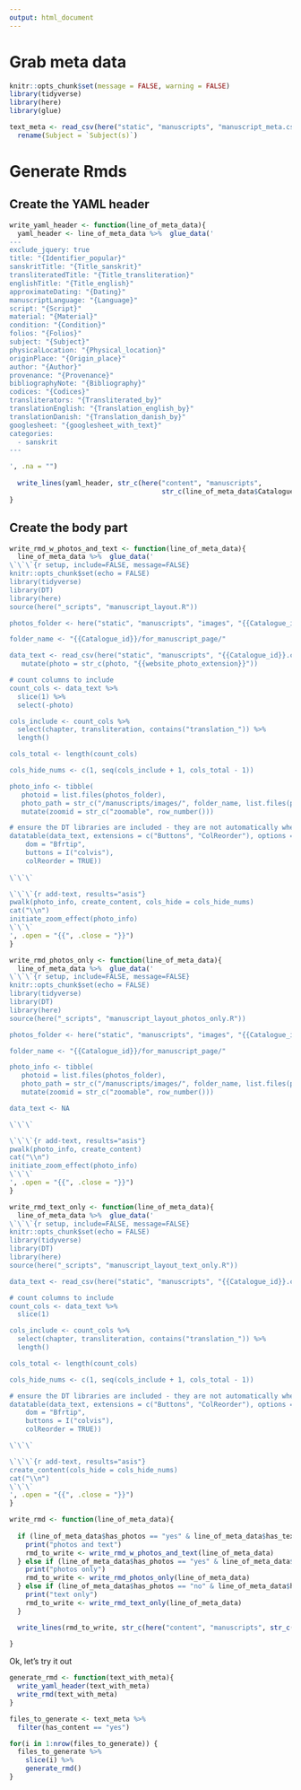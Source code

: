 ```yaml
---
output: html_document
---
```


# Grab meta data
```r
knitr::opts_chunk$set(message = FALSE, warning = FALSE)
library(tidyverse)
library(here)
library(glue)

text_meta <- read_csv(here("static", "manuscripts", "manuscript_meta.csv")) %>% 
  rename(Subject = `Subject(s)`)
```

# Generate Rmds
## Create the YAML header
```r
write_yaml_header <- function(line_of_meta_data){
  yaml_header <- line_of_meta_data %>%  glue_data('
---
exclude_jquery: true
title: "{Identifier_popular}"
sanskritTitle: "{Title_sanskrit}"
transliteratedTitle: "{Title_transliteration}"
englishTitle: "{Title_english}"
approximateDating: "{Dating}"
manuscriptLanguage: "{Language}"
script: "{Script}"
material: "{Material}"
condition: "{Condition}"
folios: "{Folios}"
subject: "{Subject}"
physicalLocation: "{Physical_location}"
originPlace: "{Origin_place}"
author: "{Author}"
provenance: "{Provenance}"
bibliographyNote: "{Bibliography}"
codices: "{Codices}"
transliterators: "{Transliterated_by}"
translationEnglish: "{Translation_english_by}"
translationDanish: "{Translation_danish_by}"
googlesheet: "{googlesheet_with_text}"
categories:
  - sanskrit
---

', .na = "")
  
  write_lines(yaml_header, str_c(here("content", "manuscripts",
                                      str_c(line_of_meta_data$Catalogue_id, ".Rmd"))))  
}

```

## Create the body part
```r
write_rmd_w_photos_and_text <- function(line_of_meta_data){
  line_of_meta_data %>%  glue_data('
\`\`\`{r setup, include=FALSE, message=FALSE}
knitr::opts_chunk$set(echo = FALSE)
library(tidyverse)
library(DT)
library(here)
source(here("_scripts", "manuscript_layout.R"))

photos_folder <- here("static", "manuscripts", "images", "{{Catalogue_id}}", "for_manuscript_page")

folder_name <- "{{Catalogue_id}}/for_manuscript_page/"

data_text <- read_csv(here("static", "manuscripts", "{{Catalogue_id}}.csv")) %>% 
   mutate(photo = str_c(photo, "{{website_photo_extension}}"))

# count columns to include
count_cols <- data_text %>% 
  slice(1) %>% 
  select(-photo)

cols_include <- count_cols %>% 
  select(chapter, transliteration, contains("translation_")) %>% 
  length()

cols_total <- length(count_cols)

cols_hide_nums <- c(1, seq(cols_include + 1, cols_total - 1))

photo_info <- tibble(
   photoid = list.files(photos_folder),
   photo_path = str_c("/manuscripts/images/", folder_name, list.files(photos_folder))) %>%
   mutate(zoomid = str_c("zoomable", row_number()))

# ensure the DT libraries are included - they are not automatically when looping through datatables
datatable(data_text, extensions = c("Buttons", "ColReorder"), options = list(
    dom = "Bfrtip",
    buttons = I("colvis"),
    colReorder = TRUE))
    
\`\`\`

\`\`\`{r add-text, results="asis"}
pwalk(photo_info, create_content, cols_hide = cols_hide_nums)
cat("\\n")
initiate_zoom_effect(photo_info)
\`\`\`
', .open = "{{", .close = "}}")
}

write_rmd_photos_only <- function(line_of_meta_data){
  line_of_meta_data %>%  glue_data('
\`\`\`{r setup, include=FALSE, message=FALSE}
knitr::opts_chunk$set(echo = FALSE)
library(tidyverse)
library(DT)
library(here)
source(here("_scripts", "manuscript_layout_photos_only.R"))

photos_folder <- here("static", "manuscripts", "images", "{{Catalogue_id}}", "for_manuscript_page")

folder_name <- "{{Catalogue_id}}/for_manuscript_page/"

photo_info <- tibble(
   photoid = list.files(photos_folder),
   photo_path = str_c("/manuscripts/images/", folder_name, list.files(photos_folder))) %>% 
   mutate(zoomid = str_c("zoomable", row_number()))

data_text <- NA

\`\`\`

\`\`\`{r add-text, results="asis"}
pwalk(photo_info, create_content)
cat("\\n")
initiate_zoom_effect(photo_info)
\`\`\`
', .open = "{{", .close = "}}")
}

write_rmd_text_only <- function(line_of_meta_data){
  line_of_meta_data %>%  glue_data('
\`\`\`{r setup, include=FALSE, message=FALSE}
knitr::opts_chunk$set(echo = FALSE)
library(tidyverse)
library(DT)
library(here)
source(here("_scripts", "manuscript_layout_text_only.R"))

data_text <- read_csv(here("static", "manuscripts", "{{Catalogue_id}}.csv"))

# count columns to include
count_cols <- data_text %>% 
  slice(1)

cols_include <- count_cols %>% 
  select(chapter, transliteration, contains("translation_")) %>% 
  length()

cols_total <- length(count_cols)

cols_hide_nums <- c(1, seq(cols_include + 1, cols_total - 1))

# ensure the DT libraries are included - they are not automatically when looping through datatables
datatable(data_text, extensions = c("Buttons", "ColReorder"), options = list(
    dom = "Bfrtip",
    buttons = I("colvis"),
    colReorder = TRUE))

\`\`\`

\`\`\`{r add-text, results="asis"}
create_content(cols_hide = cols_hide_nums)
cat("\\n")
\`\`\`
', .open = "{{", .close = "}}")
}

write_rmd <- function(line_of_meta_data){
  
  if (line_of_meta_data$has_photos == "yes" & line_of_meta_data$has_text == "yes") {
    print("photos and text")
    rmd_to_write <- write_rmd_w_photos_and_text(line_of_meta_data)  
  } else if (line_of_meta_data$has_photos == "yes" & line_of_meta_data$has_text == "no") {
    print("photos only")
    rmd_to_write <- write_rmd_photos_only(line_of_meta_data)  
  } else if (line_of_meta_data$has_photos == "no" & line_of_meta_data$has_text == "yes") {
    print("text only")
    rmd_to_write <- write_rmd_text_only(line_of_meta_data)  
  }

  write_lines(rmd_to_write, str_c(here("content", "manuscripts", str_c(line_of_meta_data$Catalogue_id, ".Rmd"))), append = TRUE)
  
}

```



Ok, let's try it out

```r
generate_rmd <- function(text_with_meta){
  write_yaml_header(text_with_meta)
  write_rmd(text_with_meta)
}

files_to_generate <- text_meta %>% 
  filter(has_content == "yes")

for(i in 1:nrow(files_to_generate)) {
  files_to_generate %>% 
    slice(i) %>% 
    generate_rmd()
}

```

